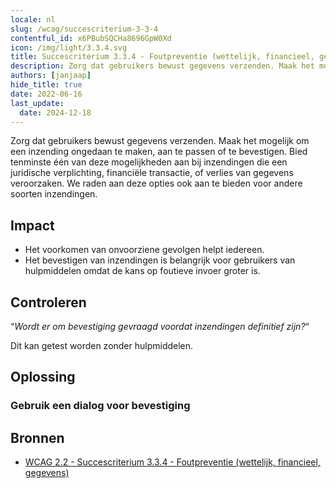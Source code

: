 ```yaml
---
locale: nl
slug: /wcag/succescriterium-3-3-4
contentful_id: x6PBubSQCHa8696GpW0Xd
icon: /img/light/3.3.4.svg
title: Succescriterium 3.3.4 - Foutpreventie (wettelijk, financieel, gegevens) - Niveau AA
description: Zorg dat gebruikers bewust gegevens verzenden. Maak het mogelijk om een inzending ongedaan te maken, aan te passen of te bevestigen. Bied tenminste één van deze mogelijkheden aan bij inzendingen die een juridische verplichting, financiële transactie, of verlies van gegevens veroorzaken. We raden aan deze opties ook aan te bieden voor andere soorten inzendingen.
authors: [janjaap]
hide_title: true
date: 2022-06-16
last_update:
  date: 2024-12-18
---
```


<Hero
  title="Foutpreventie (wettelijk, financieel, gegevens)"
  image="/img/light/3.3.4.svg"
  alt="WCAG 3.3.4 icon"
  prefix="Succescriterium 3.3.4"
  suffix="Niveau AA"
/>

Zorg dat gebruikers bewust gegevens verzenden. Maak het mogelijk om een inzending ongedaan te maken, aan te passen of te bevestigen. Bied tenminste één van deze mogelijkheden aan bij inzendingen die een juridische verplichting, financiële transactie, of verlies van gegevens veroorzaken. We raden aan deze opties ook aan te bieden voor andere soorten inzendingen.

## Impact

- Het voorkomen van onvoorziene gevolgen helpt iedereen.
- Het bevestigen van inzendingen is belangrijk voor gebruikers van hulpmiddelen omdat de kans op foutieve invoer groter is.

## Controleren

“*Wordt er om bevestiging gevraagd voordat inzendingen definitief zijn?*“

Dit kan getest worden zonder hulpmiddelen.

## Oplossing

### Gebruik een dialog voor bevestiging

<CodeSample id="accessibility-dialog" locale="nl"/>

## Bronnen

- [WCAG 2.2 - Succescriterium 3.3.4 - Foutpreventie (wettelijk, financieel, gegevens)](https://www.w3.org/Translations/WCAG22-nl/#foutpreventie-wettelijk-financieel-gegevens)
